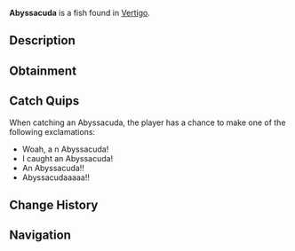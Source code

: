{{FishInfobox
|image          = Abyssacuda.png
|rarity         = Rare
|sea            = First Sea
|location       = [[Vertigo]]
|sublocation    = 
|sources        = Carbon Crate, Fishing Rod
|radar_location = 
|xp             = 90
|weather        = 
|time           = 
|season         = Spring, Summer
|bait           = Minnow
|base_weight    = 11
|base_value     = 400
|weight_range   = 5.5
|base_chance    = 20
|base_resil     = 10
}}
'''Abyssacuda''' is a {{Rarity|Rare}} fish found in [[Vertigo]].

== Description ==
{{Description|Abyssacudas are large predatory fish, known for their fearsome appearance and ferocious behaviour. They are adept swimmers, and are a top predator for the Twilight Eel. Abyssacudas are related to the Barracuda, however their cause for being primarily innate to Vertigo is unknown.|Bestiary Entry}}

== Obtainment ==
{{Description|Found in Vertigos calm waters.|Bestiary Hint}}
{{Fish Availability|
Vertigo/Vertigos Dip
|top_rods      = 
Krampus's Rod\162871.28\227072.83;
Magma Rod\158695.09\221250.45;
Leviathan's Fang Rod\148159.94\169824.8;
Plastic Rod\136275.56\189993.46;
Free Spirit Rod\118001.67\148511.5;
Fast Rod\102811.88\238866.35;
Fischer's Rod\89960.39\209008.05;
Flimsy Rod\82930.16\206216.74;
Training Rod\97855.4\179003.39;
Adventurer's Rod\87835.34\204070.86;
Trident Rod\115403.8\145241.94;
Ethereal Prism Rod\105704.62\100793.06;
No-Life Rod\100671.54\116512.02;
Seraphic Rod\100604.72\101040.54;
Rod Of The Forgotten Fang\93609.22\96884.87;
Challenger's Rod\89754.89\97150.45;
Rod Of The Depths\83219.53\86797.73;
Rod Of The Exalted One\83193.84\83872.62;
Zeus Rod\80557.35\88373.34;
Verdant Shear Rod\78559.29\87115.67;
Blazebringer Rod\76608.38\84400.94;
Depthseeker Rod\72627.23\81504.17;
Avalanche Rod\65112.01\72821.09;
Volcanic Rod\62758.94\69768.42;
Steady Rod\24850.8\24288.08
|recommended   = Trident Rod
}}

== Catch Quips ==
When catching an Abyssacuda, the player has a chance to make one of the following exclamations:
* Woah, a n Abyssacuda!
* I caught an Abyssacuda!
* An Abyssacuda!!
* Abyssacudaaaaa!!

== Change History ==
{{Change History|{{subst:Current Version}}}}

== Navigation ==
{{Fish Navbox|Vertigo}}